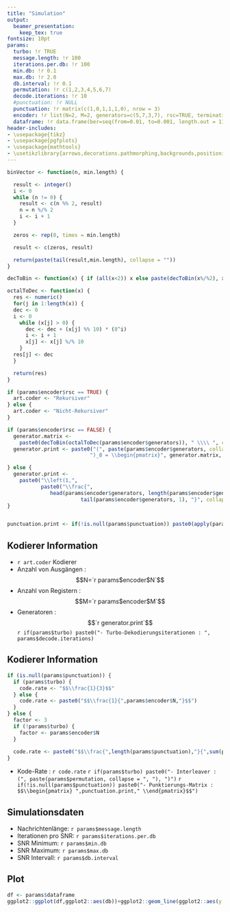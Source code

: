```yaml
---
title: "Simulation"
output: 
  beamer_presentation:
    keep_tex: true
fontsize: 10pt
params:
  turbo: !r TRUE
  message.length: !r 100
  iterations.per.db: !r 100
  min.db: !r 0.1
  max.db: !r 2.0
  db.interval: !r 0.1
  permutation: !r c(1,2,3,4,5,6,7)
  decode.iterations: !r 10
  #punctuation: !r NULL
  punctuation: !r matrix(c(1,0,1,1,1,0), nrow = 3)
  encoder: !r list(N=2, M=2, generators=c(5,7,3,7), rsc=TRUE, termination=c(0,1,1,0), next.state=matrix(c(0,2,3,1,2,0,1,3), ncol =2), prev.state=matrix(c(0,3,1,2,1,2,0,3,-1,-1,-1,-1), ncol =3), output=matrix(c(0,0,1,1,3,3,2,2), ncol =2))
  dataframe: !r data.frame(ber=seq(from=0.01, to=0.001, length.out = 11), db=seq(from=0.5, to=2, length.out = 11))
header-includes:
- \usepackage{tikz}
- \usepackage{pgfplots}
- \usepackage{mathtools}
- \usetikzlibrary{arrows,decorations.pathmorphing,backgrounds,positioning,fit,petri,calc}
---
```


```r
binVector <- function(n, min.length) {

  result <- integer()
  i <- 0
  while (n != 0) {
    result <- c(n %% 2, result)
    n = n %/% 2
    i <- i + 1
  }

  zeros <- rep(0, times = min.length)

  result <- c(zeros, result)

  return(paste(tail(result,min.length), collapse = ""))
}

decToBin <- function(x) { if (all(x<2)) x else paste(decToBin(x%/%2), x%%2, sep="") }

octalToDec <- function(x) {
  res <- numeric()
  for(j in 1:length(x)) {
  dec <- 0
  i <- 0
    while (x[j] > 0) {
      dec <- dec + (x[j] %% 10) * (8^i)
      i <- i + 1
      x[j] <- x[j] %/% 10
    }
  res[j] <- dec
  }

  return(res)
}
```

```r
if (params$encoder$rsc == TRUE) {
  art.coder <- "Rekursiver"
} else {
  art.coder <- "Nicht-Rekursiver"
}

if (params$encoder$rsc == FALSE) {
  generator.matrix <- 
    paste0(decToBin(octalToDec(params$encoder$generators)), " \\\\ ", collapse = "")
  generator.print <- paste0("(", paste(params$encoder$generators, collapse=","), 
                           ")_8 = \\begin{pmatrix}", generator.matrix, "\\end{pmatrix}")

} else {
  generator.print <- 
    paste0("\\left(1,", 
           paste0("\\frac{", 
              head(params$encoder$generators, length(params$encoder$generators) - 1), "}{",
                        tail(params$encoder$generators, 1), "}", collapse = ","), "\\right)")
}


punctuation.print <- if(!is.null(params$punctuation)) paste0(apply(params$punctuation, 1, function(x) {paste0(x, collapse=" & ")}), collapse = " \\\\ ")
```

## Kodierer Information

- `r art.coder` Kodierer
- Anzahl von Ausgängen : $$N=`r params$encoder$N`$$
- Anzahl von Registern : $$M=`r params$encoder$M`$$
- Generatoren : $$`r generator.print`$$
`r if(params$turbo) paste0("- Turbo-Dekodierungsiterationen : ", params$decode.iterations)`

## Kodierer Information

```r
if (is.null(params$punctuation)) {
  if (params$turbo) {
    code.rate <- "$$\\frac{1}{3}$$"
  } else {
    code.rate <- paste0("$$\\frac{1}{",params$encoder$N,"}$$")
  }
} else {
  factor <- 3
  if (!params$turbo) {
    factor <- params$encoder$N
  }
  
  code.rate <- paste0("$$\\frac{",length(params$punctuation),"}{",sum(params$punctuation) * factor,"}$$")
}
```

- Kode-Rate : `r code.rate`
`r if(params$turbo) paste0("- Interleaver : (", paste(params$permutation, collapse = ", "), ")") `
`r if(!is.null(params$punctuation)) paste0("- Punktierungs-Matrix : $$\\begin{pmatrix} ",punctuation.print," \\end{pmatrix}$$")`

## Simulationsdaten

- Nachrichtenlänge: `r params$message.length`
- Iterationen pro SNR: `r params$iterations.per.db`
- SNR Minimum: `r params$min.db`
- SNR Maximum: `r params$max.db`
- SNR Intervall: `r params$db.interval`

## Plot

```r

df <- params$dataframe
ggplot2::ggplot(df,ggplot2::aes(db))+ggplot2::geom_line(ggplot2::aes(y = ber))+ggplot2::scale_y_log10()

```

